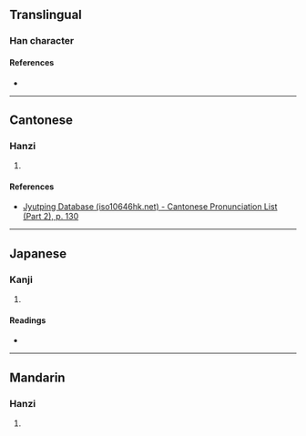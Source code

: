 {{character info}}
==Translingual==

===Han character===
{{Han char|rn=75|rad=木|as=10|sn=14|four=|canj=DNMM|ids=⿰木弱}}

====References====
* {{Han ref|kx=0543.020|dkj=15224|hdz=21271.050|uh=6992|ud=27026}}

----

==Cantonese==

===Hanzi===
{{yue-hanzi|jyut=[[nik1]], [[lik1]]|y=nik1, lik1}}

# {{rfdef|yue|sort=木10}}

====References====
* [http://www.iso10646hk.net/jp/document/download.jsp Jyutping Database (iso10646hk.net) - Cantonese Pronunciation List (Part 2), p. 130]

----

==Japanese==

===Kanji===
{{ja-kanji|grade=|rs=木10}}

# {{rfdef|ja|sort=木10}}

====Readings====
* {{ja-readings|on=[[どく]] (doku), [[にゃく]] (nyaku)|kun=}}

----

==Mandarin==

===Hanzi===
{{cmn-hanzi|pin=[[nuò]] ([[nuo4]])|wg=no<sup>4</sup>}}

# {{rfdef|cmn|sort=木10}}